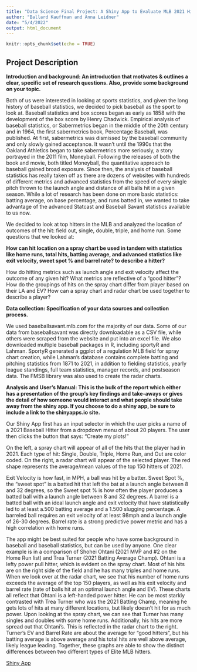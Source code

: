 ```yaml
---
title: "Data Science Final Project: A Shiny App to Evaluate MLB 2021 Hitters"
author: "Ballard Kauffman and Anna Leidner"
date: "5/4/2022"
output: html_document
---
```


```r
knitr::opts_chunk$set(echo = TRUE)
```

## Project Description

**Introduction and background: An introduction that motivates & outlines a clear, specific set of research questions. Also, provide some background on your topic.**

Both of us were interested in looking at sports statistics, and given the long history of baseball statistics, we decided to pick baseball as the sport to look at. Baseball statistics and box scores began as early as 1858 with the development of the box score by Henry Chadwick. Empirical analysis of baseball statistics, or Sabermetrics began in the middle of the 20th century and in 1964, the first sabermetrics book, Percentage Baseball, was published. At first, sabermetrics was dismissed by the baseball community and only slowly gained acceptance. It wasn’t until the 1990s that the Oakland Athletics began to take sabermetrics more seriously, a story portrayed in the 2011 film, Moneyball. Following the releases of both the book and movie, both titled Moneyball, the quantitative approach to baseball gained broad exposure. Since then, the analysis of baseball statistics has really taken off as there are dozens of websites with hundreds of different metrics and advanced statistics from the speed of every single pitch thrown to the launch angle and distance of all balls hit in a given season. While a lot of research has been done on more basic statistics: batting average, on base percentage, and runs batted in, we wanted to take advantage of the advanced Statcast and Baseball Savant statistics available to us now. 

We decided to look at top hitters in the MLB and analyzed the location of outcomes of the hit: field out, single, double, triple, and home run. Some questions that we looked at:
	
**How can hit location on a spray chart be used in tandem with statistics like home runs, total hits, batting average, and advanced statistics like exit velocity, sweet spot % and barrel rate? to describe a hitter?**

How do hitting metrics such as launch angle and exit velocity affect the outcome of any given hit? 
What metrics are reflective of a "good hitter"?
How do the groupings of hits on the spray chart differ from player based on their LA and EV?
How can a spray chart and radar chart be used together to describe a player?

**Data collection: Specification of your data sources and collection process.**

We used baseballsavant.mlb.com for the majority of our data. Some of our data from baseballsavant was directly downloadable as a CSV file, while others were scraped from the website and put into an excel file. We also downloaded multiple baseball packages in R, including sportyR and Lahman. SportyR generated a ggplot of a regulation MLB field for spray chart creation, while Lahman’s database contains complete batting and pitching statistics from 1871 to 2021, in addition to fielding statistics, yearly league standings, full team statistics, manager records, and postseason data. The FMSB library was also used to create the radar charts. 

**Analysis and User's Manual: This is the bulk of the report which either has a presentation of the group’s key findings and take-aways or gives the detail of how someone would interact and what people should take away from the shiny app. If you choose to do a shiny app, be sure to include a link to the shinyapps.io site.**

Our Shiny App first has an input selector in which the user picks a name of a 2021 Baseball Hitter from a dropdown menu of about 20 players. The user then clicks the button that says: "Create my plots!" 

On the left, a spray chart will appear of all of the hits that the player had in 2021. Each type of hit: Single, Double, Triple, Home Run, and Out are color coded. On the right, a radar chart will appear of the selected player. The red shape represents the average/mean values of the top 150 hitters of 2021.     

Exit Velocity is how fast, in MPH, a ball was hit by a batter. Sweet Spot %, the "sweet spot" is a batted hit that left the bat at a launch angle between 8 and 32 degrees, so the Sweet spot % is how often the player produces a batted ball with a launch angle between 8 and 32 degrees. A barrel is a batted ball with an ideal launch angle and exit velocity that have statistically led to at least a.500 batting average and a 1.500 slugging percentage. A barreled ball requires an exit velocity of at least 98mph and a launch angle of 26-30 degrees. Barrel rate is a strong predictive power metric and has a high correlation with home runs. 
  
The app might be best suited for people who have some background in baseball and baseball statistics, but can be used by anyone. One clear example is in a comparison of Shohei Ohtani (2021 MVP and #2 on the Home Run list) and Trea Turner (2021 Batting Average Champ). Ohtani is a lefty power pull hitter, which is evident on the spray chart. Most of his hits are on the right side of the field and he has many triples and home runs. When we look over at the radar chart, we see that his number of home runs exceeds the average of the top 150 players, as well as his exit velocity and barrel rate (rate of balls hit at an optimal launch angle and EV). These charts all reflect that Ohtani is a left-handed power hitter. He can be most starkly contrasted with Trea Turner who was the 2021 Batting Champ, meaning he gets lots of hits at many different locations, but likely doesn't hit for as much power. Upon looking at the spray chart, we can see that Turner has many singles and doubles with some home runs. Additionally, his hits are more spread out that Ohtani's. This is reflected in the radar chart to the right. Turner's EV and Barrel Rate are about the average for "good hitters", but his batting average is above average and his total hits are well above average, likely league leading. Together, these graphs are able to show the distinct differences between two different types of Elite MLB hitters.


[Shiny App](https://aleid6.shinyapps.io/BaseballApp/?_ga=2.2849264.1795623829.1651697282-1520753517.1648581154)




